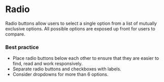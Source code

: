# Radio

Radio buttons allow users to select a single option from a list of mutually exclusive options. All possible options are exposed up front for users to compare.

### Best practice

- Place radio buttons below each other to ensure that they are easier to find, read and work responsively.
- Separate radio buttons and checkboxes with labels.
- Consider dropdowns for more than 6 options.
